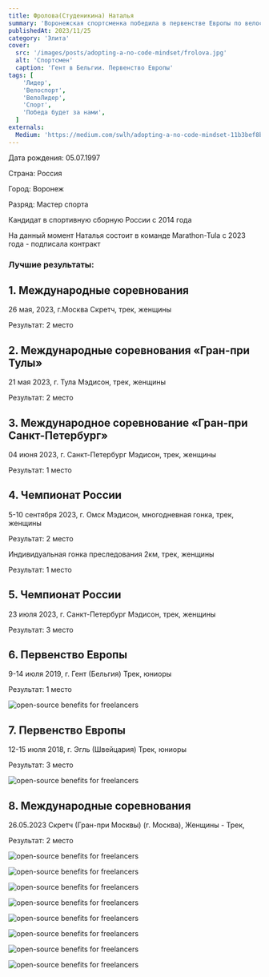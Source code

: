 ```yaml
---
title: Фролова(Студеникина) Наталья
summary: 'Воронежская спортсменка победила в первенстве Европы по велоспорту на треке'
publishedAt: 2023/11/25
category: 'Элита'
cover:
  src: '/images/posts/adopting-a-no-code-mindset/frolova.jpg'
  alt: 'Спортсмен'
  caption: 'Гент в Бельгии. Первенство Европы'
tags: [
    'Лидер',
    'Велоспорт',
    'ВелоЛидер',
    'Спорт',
    'Победа будет за нами',
  ]
externals:
  Medium: 'https://medium.com/swlh/adopting-a-no-code-mindset-11b3bef8b21d'
---
```


Дата рождения: 05.07.1997

Страна: Россия

Город: Воронеж 

Разряд: Мастер спорта 

Кандидат в спортивную сборную России с 2014 года

На данный момент Наталья состоит в команде Marathon-Tula с 2023 года - подписала контракт



### Лучшие результаты:

## 1. Международные соревнования

26 мая, 2023, г.Москва Скретч, трек, женщины

Результат: 2 место


## 2. Международные соревнования «Гран-при Тулы»

21 мая 2023, г. Тула Мэдисон, трек, женщины

Результат: 2 место


## 3. Международное соревнование «Гран-при Санкт-Петербург»

04 июня 2023, г. Санкт-Петербург Мэдисон, трек, женщины

Результат: 1 место


## 4. Чемпионат России

5-10 сентября 2023, г. Омск Мэдисон, многодневная гонка, трек, женщины

Результат: 2 место

Индивидуальная гонка преследования 2км, трек, женщины

Результат: 1 место

## 5. Чемпионат России

23 июля 2023, г. Санкт-Петербург Мэдисон, трек, женщины

Результат: 3 место

## 6. Первенство Европы

9-14 июля 2019, г. Гент (Бельгия) Трек, юниоры

Результат: 1 место

<Image
  src="/images/posts/adopting-a-no-code-mindset/frolova2.jpg"
  alt="open-source benefits for freelancers"
/>

## 7. Первенство Европы

12-15 июля 2018, г. Эгль (Швейцария) Трек, юниоры

Результат: 3 место

<Image
  src="/images/posts/adopting-a-no-code-mindset/frolova3.jpg"
  alt="open-source benefits for freelancers"
/>


## 8. Международные соревнования 
26.05.2023 Скретч (Гран-при Москвы) (г. Москва), 
Женщины - Трек,


Результат: 2 место

<Image
  src="/images/posts/adopting-a-no-code-mindset/frolova6.jpg"
  alt="open-source benefits for freelancers"
/>

<Image
  src="/images/posts/adopting-a-no-code-mindset/frolova11.jpg"
  alt="open-source benefits for freelancers"
/>

<Image
  src="/images/posts/adopting-a-no-code-mindset/frolov4.jpg"
  alt="open-source benefits for freelancers"
/>

<Image
  src="/images/posts/adopting-a-no-code-mindset/frolova7.jpg"
  alt="open-source benefits for freelancers"
/>

<Image
  src="/images/posts/adopting-a-no-code-mindset/frolova10.jpg"
  alt="open-source benefits for freelancers"
/>

<Image
  src="/images/posts/adopting-a-no-code-mindset/frolova8.jpg"
  alt="open-source benefits for freelancers"
/>

<Image
  src="/images/posts/adopting-a-no-code-mindset/frolova5.jpg"
  alt="open-source benefits for freelancers"
/>

<Image
  src="/images/posts/adopting-a-no-code-mindset/frolova9.jpg"
  alt="open-source benefits for freelancers"
/>